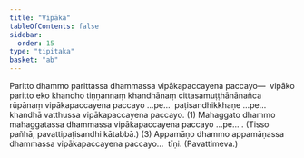 ```yaml
---
title: "Vipāka"
tableOfContents: false
sidebar:
  order: 15
type: "tipitaka"
basket: "ab"
---
```



<DynamicBreadcrumb />

<Division number="80">

<Paragraph number="2112">
Paritto dhammo parittassa dhammassa vipākapaccayena paccayo—  vipāko paritto eko khandho tiṇṇannaṃ khandhānaṃ cittasamuṭṭhānānañca rūpānaṃ vipākapaccayena paccayo …pe…  paṭisandhikkhaṇe …pe…  khandhā vatthussa vipākapaccayena paccayo. (1)
</Paragraph>

<Paragraph number="2113">
Mahaggato dhammo mahaggatassa dhammassa vipākapaccayena paccayo …pe… . (Tisso pañhā, pavattipaṭisandhi kātabbā.) (3)
</Paragraph>

<Paragraph number="2114">
Appamāṇo dhammo appamāṇassa dhammassa vipākapaccayena paccayo…  tīṇi. (Pavattimeva.)
</Paragraph>
</Division>
